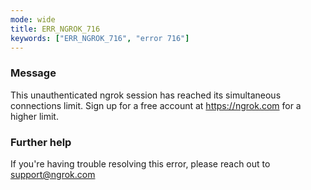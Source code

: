 ```yaml
---
mode: wide
title: ERR_NGROK_716
keywords: ["ERR_NGROK_716", "error 716"]
---
```



### Message

This unauthenticated ngrok session has reached its simultaneous connections limit. Sign up for a free account at https://ngrok.com for a higher limit.

<ErrorDetails />

### Further help

If you're having trouble resolving this error, please reach out to [support@ngrok.com](mailto:support@ngrok.com?subject=Help%20with%20ERR_NGROK_716)
